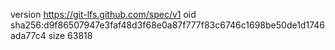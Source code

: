 version https://git-lfs.github.com/spec/v1
oid sha256:d9f86507947e3faf48d3f68e0a87f777f83c6746c1698be50de1d1746ada77c4
size 63818

